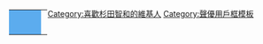 <div style="float: left; border:solid {{{1|black}}} 1px; margin: 1px;">
{| cellspacing="0" style="width: 238px; background: {{{2|white}}};"
| style="width: 45px; height: 45px; background: #5CACEE; text-align: center; font-size: 10pt; color: #fff;" | {{lang|ja|'''吐嘈♥<br>LOVE'''}}
| style="font-size: 8pt; padding: 4pt; line-height: 1.25em; color: #000;" | {{{8|這個用戶喜歡[[杉田智和]]。}}}
|}</div>[[Category:喜歡杉田智和的維基人]]<noinclude>
[[Category:聲優用戶框模板]]
</noinclude>